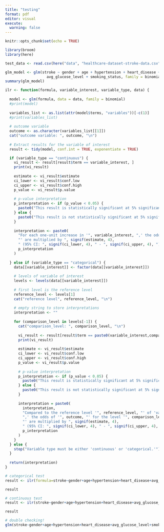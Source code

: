 ```yaml
---
title: "testing"
format: pdf
editor: visual
execute:
  warning: false
---
```


```r
knitr::opts_chunk$set(echo = TRUE)
```

```r
library(broom)
library(here)
```

```r
test_data <- read.csv(here("data", "healthcare-dataset-stroke-data.csv"))

glm_model <- glm(stroke ~ gender + age + hypertension + heart_disease +
                   avg_glucose_level + smoking_status, family = binomial, data = test_data)
summary(glm_model)
```

```r
ilr <- function(formula, variable_interest, variable_type, data) {
  
  model <- glm(formula, data = data, family = binomial)
  #print(model)
  
  variables_list <- as.list(attr(model$terms, "variables"))[-c(1)]
  #print(variables_list)
  
  # outcome variable
  outcome <- as.character(variables_list[[1]])
  cat("outcome variable: ", outcome, "\n")
  
  # Extract results for the variable of interest
  result <- tidy(model, conf.int = TRUE, exponentiate = TRUE)

  if (variable_type == "continuous") {
    vi_result <- result[result$term == variable_interest, ]
    print(vi_result)
  
    estimate <- vi_result$estimate
    ci_lower <- vi_result$conf.low
    ci_upper <- vi_result$conf.high
    p_value <- vi_result$p.value
    
    # p-value interpretation
    p_interpretation <- if (p_value < 0.05) {
      paste0("This result is statistically significant at 5% significance level (p-value: ", signif(p_value, 4), ").")
    } else {
      paste0("This result is not statistically significant at 5% significance level (p-value: ", signif(p_value, 4), ").")
    }
    
    interpretation <- paste0(
      "For each one-unit increase in '", variable_interest, ",' the odds of '", outcome,
      "' are multiplied by ", signif(estimate, 4),
      " (95% CI: ", signif(ci_lower, 4), " - ", signif(ci_upper, 4), "). ",
      p_interpretation
    )
  
  } else if (variable_type == "categorical") {
    data[[variable_interest]] <- factor(data[[variable_interest]])
    
    # levels of variable of interest
    levels <- levels(data[[variable_interest]])
    
    # first level is the reference level
    reference_level <- levels[1]
    cat("reference level", reference_level, "\n")
    
    # empty string to store interpretations
    interpretation <- ""
    
    for (comparison_level in levels[-1]) {
      cat("comparison_level: ", comparison_level, "\n")
      
      vi_result <- result[result$term == paste0(variable_interest,comparison_level), ]
      print(vi_result)
    
      estimate <- vi_result$estimate
      ci_lower <- vi_result$conf.low
      ci_upper <- vi_result$conf.high
      p_value <- vi_result$p.value
      
      # p-value interpretation
      p_interpretation <- if (p_value < 0.05) {
        paste0("This result is statistically significant at 5% significance level (p-value: ", signif(p_value, 4), "). ")
      } else {
        paste0("This result is not statistically significant at 5% significance level (p-value: ", signif(p_value, 4), "). ")
      }
      
      interpretation = paste0(
        interpretation,
        "Compared to the reference level '", reference_level, "' of 'variable: ", variable_interest,
        ",' the odds of '", outcome, "' for the level '", comparison_level, 
        "' are multiplied by ", signif(estimate, 4),
        " (95% CI: ", signif(ci_lower, 4), " - ", signif(ci_upper, 4), "). ",
        p_interpretation
      )
    }
  } else {
    stop("Variable type must be either 'continuous' or 'categorical.'")
  }
  
  return(interpretation)
}
```

```r
# categorical test
result <- ilr(formula=stroke~gender+age+hypertension+heart_disease+avg_glucose_level+smoking_status,data=test_data, variable_interest="gender", variable_type="categorical")

result
```

```r
# continuous test
result <- ilr(stroke~gender+age+hypertension+heart_disease+avg_glucose_level+smoking_status,data=test_data, variable_interest="age", variable_type="continuous")

result
```

```r
# double checking!
glm(stroke~gender+age+hypertension+heart_disease+avg_glucose_level+smoking_status,data=test_data, family=binomial)
```
